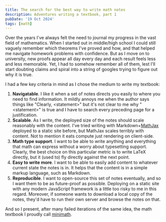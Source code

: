 ```yaml
---
title: The search for the best way to write math notes
description: Adventures writing a textbook, part 1
pubDate: '19 Oct 2024'
tags: [math]
---
```


Over the years I've always felt the need to journal my progress in the vast
field of mathematics. When I started out in middle/high school I could still
vaguely remember which theorems I've proved and how, and that helped me navigate
homework problems with confidence. But as I move on to university, new proofs
appear all day every day and each result feels less and less memorable. Yet, I
had to somehow remember all of them, lest I'll start doubting claims and spiral
into a string of googles trying to figure out why it is true.

I had a few key criteria in mind as I chose the medium to write my textbook:

1. **Navigatable**. I like it when a set of notes directs you easily to where
   you need to find information. It mildly annoys me when the author says things
   like "Clearly, &lt;statement&gt;" but it's not clear to me why
   "&lt;statement&gt;" is true and I have to search every preceding page for a
   justification.
2. **Scalable**. As I write, the deployed size of the notes should scale
   reasonably with the content. I've tried writing with
   Markdown+[MathJax][mathjax] deployed to a static site before, but MathJax
   scales terribly with content. Not to mention it eats compute just rendering
   on client-side.
3. **Math type support**. I want to be able to write anything and everything
   that math can express without a worry about typesetting support. Clearly, the
   best choice on this particular metric is to write LaTeX directly, but it
   (used to) fly directly against the next point.
4. **Easy to write more**. I want to be able to easily add content to whatever
   current state the notes is in. It helps that the content is in a simple
   markup language, such as Markdown.
5. **Reproducible**. I want to open-source this set of notes eventually, and so
   I want them to be as future-proof as possible. Deploying on a static site
   with any modern JavaScript framework is a little too risky to me in this
   regard. Moreover, if someone wants to download a local copy of the notes,
   they'd have to run their own server and browse the notes on that.

And so I present, after many failed iterations of the same idea, the math
textbook I proudly call [minimath][minimath].

[mathjax]: https://www.mathjax.org
[minimath]: /articles/2024-10-19-minimath/
